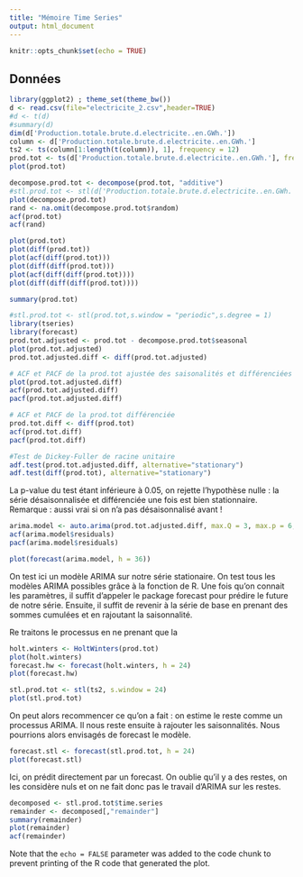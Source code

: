 ```yaml
---
title: "Mémoire Time Series"
output: html_document
---
```


```r
knitr::opts_chunk$set(echo = TRUE)
```

## Données

```r
library(ggplot2) ; theme_set(theme_bw())
d <- read.csv(file="electricite_2.csv",header=TRUE) 
#d <- t(d)
#summary(d)
dim(d['Production.totale.brute.d.electricite..en.GWh.'])
column <- d['Production.totale.brute.d.electricite..en.GWh.']
ts2 <- ts(column[1:length(t(column)), 1], frequency = 12)
prod.tot <- ts(d['Production.totale.brute.d.electricite..en.GWh.'], frequency = 12)
plot(prod.tot)

decompose.prod.tot <- decompose(prod.tot, "additive")
#stl.prod.tot <- stl(d['Production.totale.brute.d.electricite..en.GWh.'],"periodic",1,NULL)
plot(decompose.prod.tot)
rand <- na.omit(decompose.prod.tot$random)
acf(prod.tot)
acf(rand)

plot(prod.tot)
plot(diff(prod.tot))
plot(acf(diff(prod.tot)))
plot(diff(diff(prod.tot)))
plot(acf(diff(diff(prod.tot))))
plot(diff(diff(diff(prod.tot))))

summary(prod.tot)
```

```r
#stl.prod.tot <- stl(prod.tot,s.window = "periodic",s.degree = 1)
library(tseries)
library(forecast)
prod.tot.adjusted <- prod.tot - decompose.prod.tot$seasonal
plot(prod.tot.adjusted)
prod.tot.adjusted.diff <- diff(prod.tot.adjusted)

# ACF et PACF de la prod.tot ajustée des saisonalités et différenciées
plot(prod.tot.adjusted.diff)
acf(prod.tot.adjusted.diff)
pacf(prod.tot.adjusted.diff)

# ACF et PACF de la prod.tot différenciée
prod.tot.diff <- diff(prod.tot)
acf(prod.tot.diff)
pacf(prod.tot.diff)

#Test de Dickey-Fuller de racine unitaire
adf.test(prod.tot.adjusted.diff, alternative="stationary")
adf.test(diff(prod.tot), alternative="stationary")
```
La p-value du test étant inférieure à 0.05, on rejette l'hypothèse nulle : la série désaisonnalisée et différenciée une fois est bien stationnaire. 
Remarque : aussi vrai si on n'a pas désaisonnalisé avant ! 


```r
arima.model <- auto.arima(prod.tot.adjusted.diff, max.Q = 3, max.p = 6, ic="bic", trace = T, stationary = F)
acf(arima.model$residuals)
pacf(arima.model$residuals)

plot(forecast(arima.model, h = 36))
```
On test ici un modèle ARIMA sur notre série stationaire. On test tous les modèles ARIMA possibles grâce à la fonction de R. Une fois qu'on connait les paramètres, il suffit d'appeler le package forecast pour prédire le future de notre série. Ensuite, il suffit de revenir à la série de base en prenant des sommes cumulées et en rajoutant la saisonnalité. 

Re traitons le processus en ne prenant que la 
```r
holt.winters <- HoltWinters(prod.tot)
plot(holt.winters)
forecast.hw <- forecast(holt.winters, h = 24)
plot(forecast.hw)
```

```r
stl.prod.tot <- stl(ts2, s.window = 24)
plot(stl.prod.tot)

```
On peut alors recommencer ce qu'on a fait : on estime le reste comme un processus ARIMA. Il nous reste ensuite à rajouter les saisonnalités. Nous pourrions alors envisagés de forecast le modèle. 

```r
forecast.stl <- forecast(stl.prod.tot, h = 24)
plot(forecast.stl)
```
Ici, on prédit directement par un forecast. On oublie qu'il y a des restes, on les considère nuls et on ne fait donc pas le travail d'ARIMA sur les restes. 
```r
decomposed <- stl.prod.tot$time.series
remainder <- decomposed[,"remainder"]
summary(remainder)
plot(remainder)
acf(remainder)
```

Note that the `echo = FALSE` parameter was added to the code chunk to prevent printing of the R code that generated the plot.
